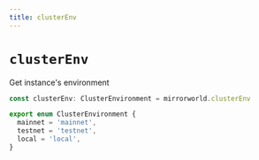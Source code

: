 ```yaml
---
title: clusterEnv
---
```


# `clusterEnv`

Get instance's environment

```ts
const clusterEnv: ClusterEnvironment = mirrorworld.clusterEnv

export enum ClusterEnvironment {
  mainnet = 'mainnet',
  testnet = 'testnet',
  local = 'local',
}
```